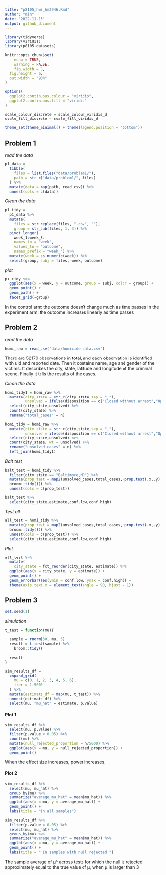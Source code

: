 ```yaml
---
title: "p8105_hw5_hm2946.Rmd"
author: "min"
date: "2022-11-13"
output: github_document
---
```


```r
library(tidyverse)
library(viridis)
library(p8105.datasets)

knitr::opts_chunk$set(
	echo = TRUE,
	warning = FALSE,
	fig.width = 8, 
  fig.height = 6,
  out.width = "90%"
)

options(
  ggplot2.continuous.colour = "viridis",
  ggplot2.continuous.fill = "viridis"
)

scale_colour_discrete = scale_colour_viridis_d
scale_fill_discrete = scale_fill_viridis_d

theme_set(theme_minimal() + theme(legend.position = "bottom"))
```

## Problem 1

*read the data*
```r
p1_data = 
  tibble(
    files = list.files("data/problem1/"),
    path = str_c("data/problem1/", files)
  ) %>% 
  mutate(data = map(path, read_csv)) %>% 
  unnest(cols = c(data))
```

*Clean the data*
```r
p1_tidy = 
  p1_data %>% 
  mutate(
    files = str_replace(files, ".csv", ""),
    group = str_sub(files, 1, 3)) %>% 
  pivot_longer(
    week_1:week_8,
    names_to = "week",
    values_to = "outcome",
    names_prefix = "week_") %>% 
  mutate(week = as.numeric(week)) %>% 
  select(group, subj = files, week, outcome)
```

*plot*
```r
p1_tidy %>% 
  ggplot(aes(x = week, y = outcome, group = subj, color = group)) + 
  geom_point() + 
  geom_path() + 
  facet_grid(~group)
```

In the control arm: the outcome doesn't change much as time passes
In the experiment arm: the outcome increases linearly as time passes

## Problem 2

*read the data*
```r
homi_raw = read_csv("data/homicide-data.csv") 
```

There are 52179 observations in total, and each observation is identified with uid and reported date. Then it contains name, age and gender of the victims. It describes the city, state, latitude and longitude of the criminal scene. Finally it tells the results of the cases.

*Clean the data*
```r
homi_tidy1 = homi_raw %>% 
  mutate(city_state = str_c(city,state,sep = ","),
         unsolved = ifelse(disposition == c("Closed without arrest","Open/No arrest"),1,0)) %>% 
  select(city_state,unsolved) %>% 
  count(city_state) %>% 
  rename("total_cases" = n)

homi_tidy = homi_raw %>% 
  mutate(city_state = str_c(city,state,sep = ","),
         unsolved = ifelse(disposition == c("Closed without arrest","Open/No arrest"),1,0)) %>% 
  select(city_state,unsolved) %>% 
  count(city_state, wt = unsolved) %>% 
  rename("unsolved_cases" = n) %>% 
  left_join(homi_tidy1)
```

*Balt test*
```r
balt_test = homi_tidy %>% 
  filter(city_state == "Baltimore,MD") %>% 
  mutate(prop_test = map2(unsolved_cases,total_cases,~prop.test(.x,.y) %>%
  broom::tidy())) %>% 
  unnest(cols = c(prop_test))

balt_test %>% 
  select(city_state,estimate,conf.low,conf.high)
```

*Test all*
```r
all_test = homi_tidy %>% 
  mutate(prop_test = map2(unsolved_cases,total_cases,~prop.test(.x,.y) %>%
  broom::tidy())) %>% 
  unnest(cols = c(prop_test)) %>% 
  select(city_state,estimate,conf.low,conf.high)
```

*Plot*
```r
all_test %>%  
  mutate(
    city_state = fct_reorder(city_state, estimate)) %>%
  ggplot(aes(x = city_state, y = estimate)) + 
  geom_point() +
  geom_errorbar(aes(ymin = conf.low, ymax = conf.high)) + 
  theme(axis.text.x = element_text(angle = 90, hjust = 1))
```

## Problem 3

```r
set.seed(1)
```

*simulation*
```r
t_test = function(mu){
  
  sample = rnorm(30, mu, 5)
  result = t.test(sample) %>% 
    broom::tidy()
  
  result
}

sim_results_df = 
  expand_grid(
    mu = c(0, 1, 2, 3, 4, 5, 6),
    iter = 1:5000
  ) %>% 
  mutate(estimate_df = map(mu, t_test)) %>% 
  unnest(estimate_df) %>% 
  select(mu, "mu_hat" = estimate, p.value)

```

#### Plot 1
```r
sim_results_df %>% 
  select(mu, p.value) %>% 
  filter(p.value < 0.05) %>% 
  count(mu) %>% 
  mutate(null_rejected_proportion = n/5000) %>% 
  ggplot(aes(x = mu, y = null_rejected_proportion)) + 
  geom_point() 
```
When the effect size increases, power increases.

#### Plot 2
```r
sim_results_df %>% 
  select(mu, mu_hat) %>% 
  group_by(mu) %>% 
  summarize("average_mu_hat" = mean(mu_hat)) %>% 
  ggplot(aes(x = mu, y = average_mu_hat)) + 
  geom_point() + 
  labs(title = "In all samples")

sim_results_df %>% 
  filter(p.value < 0.05) %>% 
  select(mu, mu_hat) %>% 
  group_by(mu) %>% 
  summarize("average_mu_hat" = mean(mu_hat)) %>% 
  ggplot(aes(x = mu, y = average_mu_hat)) + 
  geom_point() + 
  labs(title = " In samples with null rejected ")
```

The sample average of μ^ across tests for which the null is rejected approximately equal to the true value of μ, when μ is larger than 3

